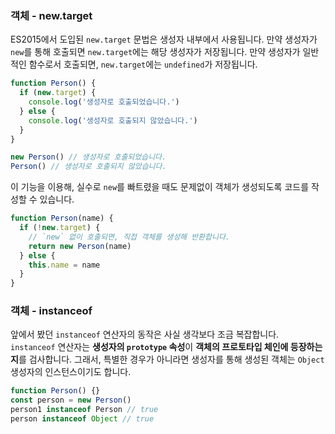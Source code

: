 ### 객체 - new.target

ES2015에서 도입된 `new.target` 문법은 생성자 내부에서 사용됩니다. 만약 생성자가 `new`를 통해 호출되면 `new.target`에는 해당 생성자가 저장됩니다. 만약 생성자가 일반적인 함수로서 호출되면, `new.target`에는 `undefined`가 저장됩니다.

```js
function Person() {
  if (new.target) {
    console.log('생성자로 호출되었습니다.')
  } else {
    console.log('생성자로 호출되지 않았습니다.')
  }
}

new Person() // 생성자로 호출되었습니다.
Person() // 생성자로 호출되지 않았습니다.
```

이 기능을 이용해, 실수로 `new`를 빠트렸을 때도 문제없이 객체가 생성되도록 코드를 작성할 수 있습니다.

```js
function Person(name) {
  if (!new.target) {
    // `new` 없이 호출되면, 직접 객체를 생성해 반환합니다.
    return new Person(name)
  } else {
    this.name = name
  }
}
```

### 객체 - instanceof

앞에서 봤던 `instanceof` 연산자의 동작은 사실 생각보다 조금 복잡합니다. `instanceof` 연산자는 **생성자의 `prototype` 속성**이 **객체의 프로토타입 체인에 등장하는지**를 검사합니다. 그래서, 특별한 경우가 아니라면 생성자를 통해 생성된 객체는 `Object` 생성자의 인스턴스이기도 합니다.

```js
function Person() {}
const person = new Person()
person1 instanceof Person // true
person instanceof Object // true
```
